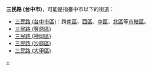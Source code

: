 '''三民路 (台中市)'''，可能是指臺中市以下的街道：
*[[三民路_(台中市區)|三民路 (台中市區)]]：跨[[南區_(臺中市)|南區]]、[[西區_(臺中市)|西區]]、[[中區_(臺中市)|中區]]、[[北區_(臺中市)|北區]]等[[市轄區|市轄區]]。
*[[三民路_(豐原區)|三民路 (豐原區)]]
*[[三民路_(神岡區)|三民路 (神岡區)]]
*[[三民路_(沙鹿區)|三民路 (沙鹿區)]]
*[[三民路_(大甲區)|三民路 (大甲區)]]

{{disambig|CAT=三字路名消歧義}}
[[Category:臺中市街道|+]]